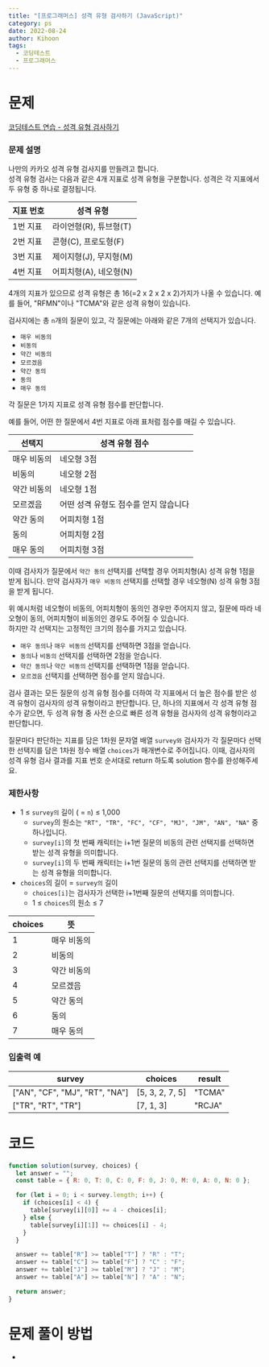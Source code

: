 ```yaml
---
title: "[프로그래머스] 성격 유형 검사하기 (JavaScript)"
category: ps
date: 2022-08-24
author: Kihoon
tags:
  - 코딩테스트
  - 프로그래머스
---
```


# 문제

[코딩테스트 연습 - 성격 유형 검사하기](https://school.programmers.co.kr/learn/courses/30/lessons/118666)

### 문제 설명

나만의 카카오 성격 유형 검사지를 만들려고 합니다. <br/>
성격 유형 검사는 다음과 같은 4개 지표로 성격 유형을 구분합니다. 성격은 각 지표에서 두 유형 중 하나로 결정됩니다.

| 지표 번호 | 성격 유형              |
| --------- | ---------------------- |
| 1번 지표  | 라이언형(R), 튜브형(T) |
| 2번 지표  | 콘형(C), 프로도형(F)   |
| 3번 지표  | 제이지형(J), 무지형(M) |
| 4번 지표  | 어피치형(A), 네오형(N) |

4개의 지표가 있으므로 성격 유형은 총 16(=2 x 2 x 2 x 2)가지가 나올 수 있습니다. 예를 들어, "RFMN"이나 "TCMA"와 같은 성격 유형이 있습니다.

검사지에는 총 `n`개의 질문이 있고, 각 질문에는 아래와 같은 7개의 선택지가 있습니다.

- `매우 비동의`
- `비동의`
- `약간 비동의`
- `모르겠음`
- `약간 동의`
- `동의`
- `매우 동의`

각 질문은 1가지 지표로 성격 유형 점수를 판단합니다.

예를 들어, 어떤 한 질문에서 4번 지표로 아래 표처럼 점수를 매길 수 있습니다.

| 선택지      | 성격 유형 점수                        |
| ----------- | ------------------------------------- |
| 매우 비동의 | 네오형 3점                            |
| 비동의      | 네오형 2점                            |
| 약간 비동의 | 네오형 1점                            |
| 모르겠음    | 어떤 성격 유형도 점수를 얻지 않습니다 |
| 약간 동의   | 어피치형 1점                          |
| 동의        | 어피치형 2점                          |
| 매우 동의   | 어피치형 3점                          |

이때 검사자가 질문에서 `약간 동의` 선택지를 선택할 경우 어피치형(A) 성격 유형 1점을 받게 됩니다. 만약 검사자가 `매우 비동의` 선택지를 선택할 경우 네오형(N) 성격 유형 3점을 받게 됩니다.

위 예시처럼 네오형이 비동의, 어피치형이 동의인 경우만 주어지지 않고, 질문에 따라 네오형이 동의, 어피치형이 비동의인 경우도 주어질 수 있습니다. <br/>
하지만 각 선택지는 고정적인 크기의 점수를 가지고 있습니다.

- `매우 동의`나 `매우 비동의` 선택지를 선택하면 3점을 얻습니다.
- `동의`나 `비동의` 선택지를 선택하면 2점을 얻습니다.
- `약간 동의`나 `약간 비동의` 선택지를 선택하면 1점을 얻습니다.
- `모르겠음` 선택지를 선택하면 점수를 얻지 않습니다.

검사 결과는 모든 질문의 성격 유형 점수를 더하여 각 지표에서 더 높은 점수를 받은 성격 유형이 검사자의 성격 유형이라고 판단합니다. 단, 하나의 지표에서 각 성격 유형 점수가 같으면, 두 성격 유형 중 사전 순으로 빠른 성격 유형을 검사자의 성격 유형이라고 판단합니다.

질문마다 판단하는 지표를 담은 1차원 문자열 배열 `survey와` 검사자가 각 질문마다 선택한 선택지를 담은 1차원 정수 배열 `choices`가 매개변수로 주어집니다. 이때, 검사자의 성격 유형 검사 결과를 지표 번호 순서대로 return 하도록 solution 함수를 완성해주세요.

### 제한사항

- 1 ≤ `survey의` 길이 ( = `n`) ≤ 1,000
  - `survey`의 원소는 `"RT", "TR", "FC", "CF", "MJ", "JM", "AN", "NA"` 중 하나입니다.
  - `survey[i]`의 첫 번째 캐릭터는 i+1번 질문의 비동의 관련 선택지를 선택하면 받는 성격 유형을 의미합니다.
  - `survey[i]`의 두 번째 캐릭터는 i+1번 질문의 동의 관련 선택지를 선택하면 받는 성격 유형을 의미합니다.
- `choices`의 길이 = `survey의` 길이
  - `choices[i]`는 검사자가 선택한 i+1번째 질문의 선택지를 의미합니다.
  - 1 ≤ `choices`의 원소 ≤ 7

| choices | 뜻          |
| ------- | ----------- |
| 1       | 매우 비동의 |
| 2       | 비동의      |
| 3       | 약간 비동의 |
| 4       | 모르겠음    |
| 5       | 약간 동의   |
| 6       | 동의        |
| 7       | 매우 동의   |

### 입출력 예

| survey                         | choices         | result |
| ------------------------------ | --------------- | ------ |
| ["AN", "CF", "MJ", "RT", "NA"] | [5, 3, 2, 7, 5] | "TCMA" |
| ["TR", "RT", "TR"]             | [7, 1, 3]       | "RCJA" |

# 코드

```jsx
function solution(survey, choices) {
  let answer = "";
  const table = { R: 0, T: 0, C: 0, F: 0, J: 0, M: 0, A: 0, N: 0 };

  for (let i = 0; i < survey.length; i++) {
    if (choices[i] < 4) {
      table[survey[i][0]] += 4 - choices[i];
    } else {
      table[survey[i][1]] += choices[i] - 4;
    }
  }

  answer += table["R"] >= table["T"] ? "R" : "T";
  answer += table["C"] >= table["F"] ? "C" : "F";
  answer += table["J"] >= table["M"] ? "J" : "M";
  answer += table["A"] >= table["N"] ? "A" : "N";

  return answer;
}
```

# 문제 풀이 방법

-
